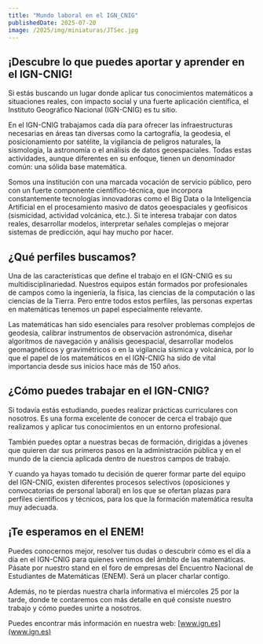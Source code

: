 ```yaml
---
title: "Mundo laboral en el IGN_CNIG"
publishedDate: 2025-07-20
image: /2025/img/miniaturas/JTSec.jpg
---
```


## ¡Descubre lo que puedes aportar y aprender en el IGN-CNIG!

Si estás buscando un lugar donde aplicar tus conocimientos matemáticos a
situaciones reales, con impacto social y una fuerte aplicación científica, el
Instituto Geográfico Nacional (IGN-CNIG) es tu sitio.

En el IGN-CNIG trabajamos cada día para ofrecer las infraestructuras necesarias
en áreas tan diversas como la cartografía, la geodesia, el posicionamiento por
satélite, la vigilancia de peligros naturales, la sismología, la astronomía o el
análisis de datos geoespaciales. Todas estas actividades, aunque diferentes en
su enfoque, tienen un denominador común: una sólida base matemática.

Somos una institución con una marcada vocación de servicio público, pero con un
fuerte componente científico-técnica, que incorpora constantemente tecnologías
innovadoras como el Big Data o la Inteligencia Artificial en el procesamiento
masivo de datos geoespaciales y geofísicos (sismicidad, actividad volcánica,
etc.). Si te interesa trabajar con datos reales, desarrollar modelos,
interpretar señales complejas o mejorar sistemas de predicción, aquí hay mucho
por hacer.

## ¿Qué perfiles buscamos?

Una de las características que define el trabajo en el IGN-CNIG es su
multidisciplinariedad. Nuestros equipos están formados por profesionales de
campos como la ingeniería, la física, las ciencias de la computación o las
ciencias de la Tierra. Pero entre todos estos perfiles, las personas expertas en
matemáticas tenemos un papel especialmente relevante.

Las matemáticas han sido esenciales para resolver problemas complejos de
geodesia, calibrar instrumentos de observación astronómica, diseñar algoritmos
de navegación y análisis geoespacial, desarrollar modelos geomagnéticos y
gravimétricos o en la vigilancia sísmica y volcánica, por lo que el papel de los
matemáticos en el IGN-CNIG ha sido de vital importancia desde sus inicios hace
más de 150 años.

## ¿Cómo puedes trabajar en el IGN-CNIG?

Si todavía estás estudiando, puedes realizar prácticas curriculares con
nosotros. Es una forma excelente de conocer de cerca el trabajo que realizamos y
aplicar tus conocimientos en un entorno profesional.

También puedes optar a nuestras becas de formación, dirigidas a jóvenes que
quieren dar sus primeros pasos en la administración pública y en el mundo de la
ciencia aplicada dentro de nuestros campos de trabajo.

Y cuando ya hayas tomado tu decisión de querer formar parte del equipo del
IGN-CNIG, existen diferentes procesos selectivos (oposiciones y convocatorias de
personal laboral) en los que se ofertan plazas para perfiles científicos y
técnicos, para los que la formación matemática resulta muy adecuada.

## ¡Te esperamos en el ENEM!

Puedes conocernos mejor, resolver tus dudas o descubrir cómo es el día a día en
el IGN-CNIG para quienes venimos del ámbito de las matemáticas. Pásate por
nuestro stand en el foro de empresas del Encuentro Nacional de Estudiantes de
Matemáticas (ENEM). Será un placer charlar contigo.

Además, no te pierdas nuestra charla informativa el miércoles 25 por la tarde,
donde te contaremos con más detalle en qué consiste nuestro trabajo y cómo
puedes unirte a nosotros.

Puedes encontrar más información en nuestra web: [www.ign.es](www.ign.es)
